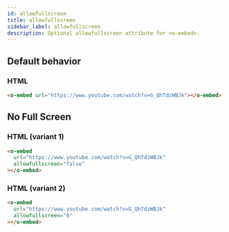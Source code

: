 ```yaml
---
id: allowfullscreen
title: allowfullscreen
sidebar_label: allowfullscreen
description: Optional allowfullscreen attribute for <o-embed>.
---
```


## Default behavior

### HTML

```html
<o-embed url="https://www.youtube.com/watch?v=G_QhTdzWBJk"></o-embed>
```

<o-embed url="https://www.youtube.com/watch?v=G_QhTdzWBJk"></o-embed>

## No Full Screen

### HTML (variant 1)

```html
<o-embed
  url="https://www.youtube.com/watch?v=G_QhTdzWBJk"
  allowfullscreen="false"
></o-embed>
```

<o-embed url="https://www.youtube.com/watch?v=G_QhTdzWBJk" allowfullscreen="false"></o-embed>

### HTML (variant 2)

```html
<o-embed
  url="https://www.youtube.com/watch?v=G_QhTdzWBJk"
  allowfullscreen="0"
></o-embed>
```

<o-embed url="https://www.youtube.com/watch?v=G_QhTdzWBJk" allowfullscreen="0"></o-embed>
